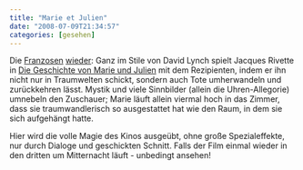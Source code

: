 ```yaml
---
title: "Marie et Julien"
date: "2008-07-09T21:34:57"
categories: [gesehen]
---
```


Die [Franzosen](/blog/2008/03/29/lemming/) [wieder](/blog/2008/02/17/die-ganze-kraft-einer-gesellschaft/): Ganz im Stile von David Lynch spielt Jacques Rivette in [Die Geschichte von Marie und Julien](http://www.marie-und-julien.de/) mit dem Rezipienten, indem er ihn nicht nur in Traumwelten schickt, sondern auch Tote umherwandeln und zurückkehren lässt. Mystik und viele Sinnbilder (allein die Uhren-Allegorie) umnebeln den Zuschauer; Marie läuft allein viermal hoch in das Zimmer, dass sie traumwandlerisch so ausgestattet hat wie den Raum, in dem sie sich aufgehängt hatte.

Hier wird die volle Magie des Kinos ausgeübt, ohne große Spezialeffekte, nur durch Dialoge und geschickten Schnitt. Falls der Film einmal wieder in den dritten um Mitternacht läuft - unbedingt ansehen!
